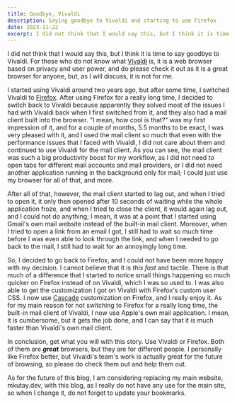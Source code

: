 ```yaml
---
title: Goodbye, Vivaldi
description: Saying goodbye to Vivaldi and starting to use Firefox
date: 2023-11-22
excerpt: I did not think that I would say this, but I think it is time to say goodbye to Vivaldi. For those who do not know what [Vivaldi](https://vivaldi.com) is, it is a web browser based on privacy and user power, and do please check it out as it is a great browser for anyone, but, as I will discuss, it is not for me.
---
```

I did not think that I would say this, but I think it is time to say goodbye to Vivaldi. For those who do not know what [Vivaldi](https://vivaldi.com) is, it is a web browser based on privacy and user power, and do please check it out as it is a great browser for anyone, but, as I will discuss, it is not for me.

I started using Vivaldi around two years ago, but after some time, I switched Vivaldi to [Firefox](https://firefox.com). After using Firefox for a really long time, I decided to switch back to Vivaldi because apparently they solved most of the issues I had with Vivaldi back when I first switched from it, and they also had a mail client built into the browser. "I mean, how cool is that?" was my first impression of it, and for a couple of months, 5.5 months to be exact, I was very pleased with it, and I used the mail client so much that even with the performance issues that I faced with Vivaldi, I did not care about them and continued to use Vivaldi for the mail client. As you can see, the mail client was such a big productivity boost for my workflow, as I did not need to open tabs for different mail accounts and mail providers, or I did not need another application running in the background only for mail; I could just use my browser for all of that, and more.

After all of that, however, the mail client started to lag out, and when I tried to open it, it only then opened after 10 seconds of waiting while the whole application froze, and when I tried to close the client, it would again lag out, and I could not do anything; I mean, it was at a point that I started using Gmail's own mail website instead of the built-in mail client. Moreover, when I tried to open a link from an email I got, I still had to wait so much time before I was even able to look through the link, and when I needed to go back to the mail, I still had to wait for an annoyingly long time.

So, I decided to go back to Firefox, and I could not have been more happy with my decision. I cannot believe that it is _this fast_ and tactile. There is that much of a difference that I started to notice small things happening so much quicker on Firefox instead of on Vivaldi, which I was so used to. I was also able to get the customization I got on Vivaldi with Firefox's custom user CSS. I now use [Cascade](https://github.com/andreasgrafen/cascade) customization on Firefox, and I really enjoy it. As for my main reason for not switching to Firefox for a really long time, the built-in mail client of Vivaldi, I now use Apple's own mail application. I mean, it is cumbersome, but it gets the job done, and I can say that it is much faster than Vivaldi's own mail client.

In conclusion, get what you will with this story. Use Vivaldi or Firefox. Both of them are **_great_** browsers, but they are for different people. I personally like Firefox better, but Vivaldi's team's work is actually great for the future of browsing, so please do check them out and help them out.
  
As for the future of this blog, I am considering replacing my main website, mkutay.dev, with this blog, as I really do not have any use for the main site, so when I change it, do not forget to update your bookmarks.